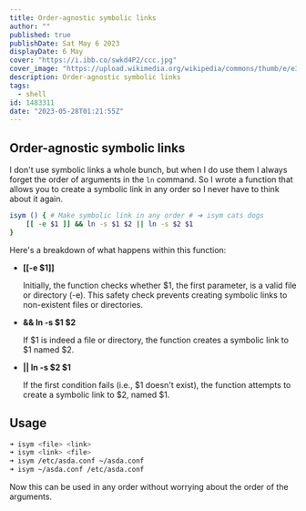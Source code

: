 ```yaml
---
title: Order-agnostic symbolic links
author: ""
published: true
publishDate: Sat May 6 2023
displayDate: 6 May
cover: "https://i.ibb.co/swkd4P2/ccc.jpg"
cover_image: "https://upload.wikimedia.org/wikipedia/commons/thumb/e/e3/Sarajevo_City_Panorama.JPG/2560px-Sarajevo_City_Panorama.JPG"
description: Order-agnostic symbolic links
tags:
  - shell
id: 1483311
date: "2023-05-28T01:21:55Z"
---
```


## Order-agnostic symbolic links

I don't use symbolic links a whole bunch, but when I do use them I always forget the order of arguments in the `ln` command. So I wrote a function that allows you to create a symbolic link in any order so I never have to think about it again.

```bash
isym () { # Make symbolic link in any order # ➜ isym cats dogs
	[[ -e $1 ]] && ln -s $1 $2 || ln -s $2 $1
}
```

Here's a breakdown of what happens within this function:

- **[[-e $1]]**

  Initially, the function checks whether $1, the first parameter, is a valid file or directory (-e). This safety check prevents creating symbolic links to non-existent files or directories.

- **&& ln -s $1 $2**

  If $1 is indeed a file or directory, the function creates a symbolic link to $1 named $2.

- **|| ln -s $2 $1**

  If the first condition fails (i.e., $1 doesn't exist), the function attempts to create a symbolic link to $2, named $1.

## Usage

```bash
➜ isym <file> <link>
➜ isym <link> <file>
➜ isym /etc/asda.conf ~/asda.conf
➜ isym ~/asda.conf /etc/asda.conf
```

Now this can be used in any order without worrying about the order of the arguments.
